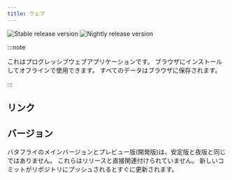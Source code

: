 ```yaml
---
title: ウェブ
---
```


![Stable release version](https://img.shields.io/badge/dynamic/yaml?color=c4840d&label=Stable&query=%24.version&url=https%3A%2F%2Fraw.githubusercontent.com%2FLinwoodDev%2Fbutterfly%2Fstable%2Fapp%2Fpubspec.yaml&style=for-the-badge)
![Nightly release version](https://img.shields.io/badge/dynamic/yaml?color=f7d28c&label=Nightly&query=%24.version&url=https%3A%2F%2Fraw.githubusercontent.com%2FLinwoodDev%2Fbutterfly%2Fnightly%2Fapp%2Fpubspec.yaml&style=for-the-badge)


:::note

これはプログレッシブウェブアプリケーションです。 ブラウザにインストールしてオフラインで使用できます。
すべてのデータはブラウザに保存されます。

:::

## リンク

<CardGrid>
  <DownloadButton after="/downloads/post-windows" href="https://web.butterfly.linwood.dev" title="Main" />
  <DownloadButton href="https://preview.butterfly.linwood.dev" title="Preview" />
</CardGrid>

## バージョン

バタフライのメインバージョンとプレビュー版(開発版)は、安定版と夜版と同じではありません。
これらはリリースと直接関連付けられていません。 新しいコミットがリポジトリにプッシュされるとすぐに更新されます。
